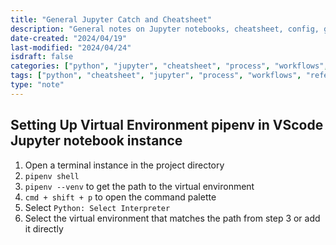 ```yaml
---
title: "General Jupyter Catch and Cheatsheet"
description: "General notes on Jupyter notebooks, cheatsheet, config, gochas, and workflows"
date-created: "2024/04/19"
last-modified: "2024/04/24"
isdraft: false
categories: ["python", "jupyter", "cheatsheet", "process", "workflows", "reference"]
tags: ["python", "cheatsheet", "jupyter", "process", "workflows", "reference"]
type: "note"
---
```


## Setting Up Virtual Environment pipenv in VScode Jupyter notebook instance 

1. Open a terminal instance in the project directory 
2. `pipenv shell`
3. `pipenv --venv` to get the path to the virtual environment
3. `cmd + shift + p` to open the command palette
4. Select `Python: Select Interpreter`
5. Select the virtual environment that matches the path from step 3 or add it directly 


